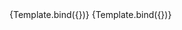 

<Meta title="Components/InputText/IconPosition" component={VvInputText} />

<Canvas>
	<Story
		name="Left"
		play={iconTest}
		args={{
			name: 'input-text-icon',
			icon: 'add',
			iconPosition: 'left',
			'data-testId': 'input-text'
		}}>
		{Template.bind({})}
	</Story>
</Canvas>

<Canvas>
	<Story
		name="Right"
		play={iconTest}
		args={{
			name: 'input-text-icon',
			icon: 'add',
			iconPosition: 'right',
			'data-testId': 'input-text'
		}}>
		{Template.bind({})}
	</Story>
</Canvas>
